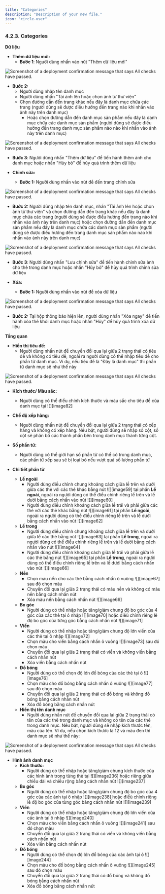 ```yaml
---
title: "Categories"
description: "Description of your new file."
icon: "circle-user"
---
```


### **4.2.3. Categories**

**Dữ liệu**

- **Thêm dữ liệu mới:**
  - **Bước 1**: Người dùng nhấn vào nút "Thêm dữ liệu mới"

<Frame caption="Nút thêm dữ liệu ">
  <img
    src="https://aimini-upload.sgp1.digitaloceanspaces.com/image31_42508fd40a.png"
    alt="Screenshot of a deployment confirmation message that says All checks have passed."
    style={{ borderRadius:"0.5rem" }}
    title=""
  />
</Frame>

  - **Bước 2:**
    - Người dùng nhập tên danh mục
    - Người dùng nhấn "Tải ảnh lên hoặc chọn ảnh từ thư viện"
    - Chọn đường dẫn đến trang khác nếu đây là danh mục chứa các trang (người dùng sẽ được điều hướng đến trang nào khi nhấn vào ảnh này trên danh mục)
      - Hoặc chọn đường dẫn đến danh mục sản phẩm nếu đây là danh mục chứa các danh mục sản phẩm (người dùng sẽ được điều hướng đến trang danh mục sản phẩm nào nào khi nhấn vào ảnh này trên danh mục)

<Frame caption="Thêm dữ liệu cho danh mục  ">
  <img
    src="https://aimini-upload.sgp1.digitaloceanspaces.com/image171_5ce7eaa661.png"
    alt="Screenshot of a deployment confirmation message that says All checks have passed."
    style={{ borderRadius:"0.5rem" }}
    title=""
  />
</Frame>

  - **Bước 3**: Người dùng nhấn "Thêm dữ liệu" để tiến hành thêm ảnh cho danh mục hoặc nhấn "Hủy bỏ" để hủy quá trình thêm dữ liệu

- **Chỉnh sửa:**
  - **Bước 1:** Người dùng nhấn vào nút <Icon icon="pencil" color="#cfcfcf" size={15} /> để đến trang chỉnh sửa

<Frame caption="Nút chỉnh sửa ">
  <img
    src="https://aimini-upload.sgp1.digitaloceanspaces.com/image91_08c92427f7.png"
    alt="Screenshot of a deployment confirmation message that says All checks have passed."
    style={{ borderRadius:"0.5rem" }}
    title=""
  />
</Frame>

  - **Bước 2:** Người dùng nhập tên danh mục, nhấn "Tải ảnh lên hoặc chọn ảnh từ thư viện" và chọn đường dẫn đến trang khác nếu đây là danh mục chứa các trang (người dùng sẽ được điều hướng đến trang nào khi nhấn vào ảnh này trên danh mục) hoặc chọn đường dẫn đến danh mục sản phẩm nếu đây là danh mục chứa các danh mục sản phẩm (người dùng sẽ được điều hướng đến trang danh mục sản phẩm nào nào khi nhấn vào ảnh này trên danh mục)

<Frame caption="Trang chỉnh sửa dữ liệu  ">
  <img
    src="https://aimini-upload.sgp1.digitaloceanspaces.com/image151_51c1f8b621.png"
    alt="Screenshot of a deployment confirmation message that says All checks have passed."
    style={{ borderRadius:"0.5rem" }}
    title=""
  />
</Frame>

  - **Bước 3**: Người dùng nhấn "Lưu chỉnh sửa" để tiến hành chỉnh sửa ảnh cho thẻ trong danh mục hoặc nhấn "Hủy bỏ" để hủy quá trình chỉnh sửa dữ liệu

- **Xóa:**
  - **Bước 1:** Người dùng nhấn vào nút <Icon icon="minus" color="#cfcfcf" size={15} /> để xóa dữ liệu

<Frame caption="Nút xóa  ">
  <img
    src="https://aimini-upload.sgp1.digitaloceanspaces.com/image225_b877ada35f.png"
    alt="Screenshot of a deployment confirmation message that says All checks have passed."
    style={{ borderRadius:"0.5rem" }}
    title=""
  />
</Frame>

  - **Bước 2:** Tại hộp thông báo hiện lên, người dùng nhấn "Xóa ngay" để tiến hành xóa thẻ khỏi danh mục hoặc nhấn "Hủy" để hủy quá trình xóa dữ liệu

**Tổng quan**

- **Hiển thị tiêu đề:**
  - Người dùng nhấn nút <Icon icon="toggle-large-on" color="#0a06e4" size={15} /> để chuyển đổi qua lại giữa 2 trạng thái có tiêu đề và không có tiêu đề, ngoài ra người dùng có thể nhập tiêu đề cho phần tử danh mục. Ví dụ, nếu tiêu đề là "Đây là danh mục" thì phần tử danh mục sẽ như thế này

<Frame caption="Tiêu đề danh mục ">
  <img
    src="https://aimini-upload.sgp1.digitaloceanspaces.com/image126_386385d018.png"
    alt="Screenshot of a deployment confirmation message that says All checks have passed."
    style={{ borderRadius:"0.5rem" }}
    title=""
  />
</Frame>

- **Kích thước/ Màu sắc:**
  - Người dùng có thể điều chỉnh kích thước và màu sắc cho tiêu đề của danh mục tại ![][image82]

- **Chế độ xếp hàng:**
  - Người dùng nhấn nút <Icon icon="toggle-large-on" color="#0a06e4" size={15} /> để chuyển đổi qua lại giữa 2 trạng thái có xếp hàng và không có xếp hàng. Nếu bật, người dùng sẽ nhập số cột, số cột sẽ phân bố các thành phần bên trong danh mục thành từng cột.

- **Số phần tử:**
  - Người dùng có thể giới hạn số phần tử có thể có trong danh mục, các phần tử xếp sau sẽ bị loại bỏ nếu vượt quá số lượng phần tử

- **Chi tiết phần tử**
  - **Lề ngoài**
    - Người dùng điều chỉnh chung khoảng cách giữa lề trên và dưới giữa các thẻ với các thẻ khác bằng nút ![][image59] tại phần **Lề ngoài**, ngoài ra người dùng có thể điều chỉnh riêng lề trên và lề dưới bằng cách nhấn vào nút ![][image60]
    - Người dùng điều chỉnh khoảng cách giữa lề trái và phải giữa các thẻ với các thẻ khác bằng nút ![][image61] tại phần **Lề ngoài**, ngoài ra người dùng có thể điều chỉnh riêng lề trên và lề dưới bằng cách nhấn vào nút ![][image62]
  - **Lề trong**
    - Người dùng điều chỉnh chung khoảng cách giữa lề trên và dưới giữa lề các thẻ bằng nút ![][image63] tại phần **Lề trong**, ngoài ra người dùng có thể điều chỉnh riêng lề trên và lề dưới bằng cách nhấn vào nút ![][image64]
    - Người dùng điều chỉnh khoảng cách giữa lề trái và phải giữa lề các thẻ bằng nút ![][image65] tại phần **Lề trong**, ngoài ra người dùng có thể điều chỉnh riêng lề trên và lề dưới bằng cách nhấn vào nút ![][image66]
  - **Nền**
    - Chọn màu nền cho các thẻ bằng cách nhấn ô vuông ![][image67] sau đó chọn màu
    - Chuyển đổi qua lại giữa 2 trạng thái có màu nền và không có màu nền bằng cách nhấn nút <Icon icon="eye" color="#cfcfcf" size={15} />
    - Xóa màu nền bằng cách nhấn nút ![][image69]
  - **Bo góc**
    - Người dùng có thể nhập hoặc tăng/giảm chung độ bo góc của 4 góc của các thẻ tại ô nhập ![][image70] hoặc điềù chỉnh riêng lẻ độ bo góc của từng góc bằng cách nhấn nút ![][image71]
  - **Viền**
    - Người dùng có thể nhập hoặc tăng/giảm chung độ lớn viền của các thẻ tại ô nhập ![][image72]
    - Chọn màu cho viền bằng cách nhấn ô vuông ![][image73] sau đó chọn màu
    - Chuyển đổi qua lại giữa 2 trạng thái có viền và không viền bằng cách nhấn nút <Icon icon="eye" color="#cfcfcf" size={15} />
    - Xóa viền bằng cách nhấn nút <Icon icon="minus" color="#cfcfcf" size={15} />
  - **Đổ bóng**
    - Người dùng có thể chọn độ lớn đổ bóng của các thẻ tại ô ![][image76]
    - Chọn màu cho đổ bóng bằng cách nhấn ô vuông ![][image77] sau đó chọn màu
    - Chuyển đổi qua lại giữa 2 trạng thái có đổ bóng và không đổ bóng bằng cách nhấn nút <Icon icon="eye" color="#cfcfcf" size={15} />
    - Xóa đồ bóng bằng cách nhấn nút <Icon icon="minus" color="#cfcfcf" size={15} />
  - **Hiển thị tên danh mục**
    - Người dùng nhấn nút <Icon icon="toggle-large-on" color="#0a06e4" size={15} /> để chuyển đổi qua lại giữa 2 trạng thái có tên của các thẻ trong danh mục và không có tên của các thẻ trong danh mục. Nếu bật, người dùng sẽ nhập kích thước tên, màu của tên. Ví dụ, nếu chọn kích thước là 12 và màu đen thì danh mục sẽ như thế này:

<Frame caption="Danh mục  ">
  <img
    src="https://aimini-upload.sgp1.digitaloceanspaces.com/image72_ad00d88a1b.png"
    alt="Screenshot of a deployment confirmation message that says All checks have passed."
    style={{ borderRadius:"0.5rem" }}
    title=""
  />
</Frame>

- **Hình ảnh danh mục**
  - **Kích thước:**
    - Người dùng có thể nhập hoặc tăng/giảm chung kích thước của các hình ảnh trong từng thẻ tại ![][image236] hoặc riêng giữa chiều dài và chiều rộng bằng cách nhấn nút ![][image237]
  - **Bo góc**
    - Người dùng có thể nhập hoặc tăng/giảm chung độ bo góc của 4 góc của các ảnh tại ô nhập ![][image238] hoặc điềù chỉnh riêng lẻ độ bo góc của từng góc bằng cách nhấn nút ![][image239]
  - **Viền**
    - Người dùng có thể nhập hoặc tăng/giảm chung độ lớn viền của các ảnh tại ô nhập ![][image240]
    - Chọn màu cho viền bằng cách nhấn ô vuông ![][image241] sau đó chọn màu
    - Chuyển đổi qua lại giữa 2 trạng thái có viền và không viền bằng cách nhấn nút <Icon icon="eye" color="#cfcfcf" size={15} />
    - Xóa viền bằng cách nhấn nút <Icon icon="minus" color="#cfcfcf" size={15} />
  - **Đổ bóng**
    - Người dùng có thể chọn độ lớn đổ bóng của các ảnh tại ô ![][image244]
    - Chọn màu cho đổ bóng bằng cách nhấn ô vuông ![][image245] sau đó chọn màu
    - Chuyển đổi qua lại giữa 2 trạng thái có đổ bóng và không đổ bóng bằng cách nhấn nút <Icon icon="eye" color="#cfcfcf" size={15} />
    - Xóa đồ bóng bằng cách nhấn nút <Icon icon="minus" color="#cfcfcf" size={15} />
